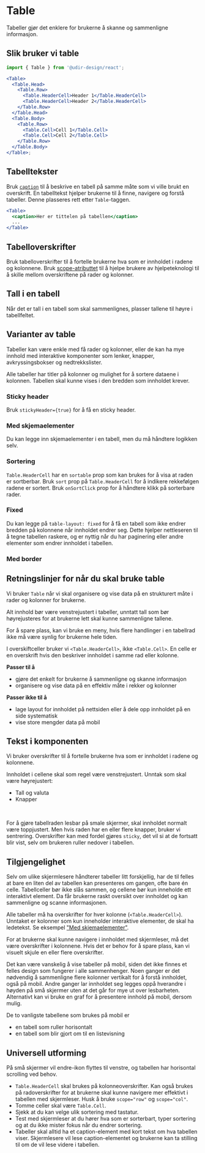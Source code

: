 


<Meta of={TableStories} />

# Table

Tabeller gjør det enklere for brukerne å skanne og sammenligne informasjon.

<Primary />
<Controls />

## Slik bruker vi table

```jsx
import { Table } from '@udir-design/react';

<Table>
  <Table.Head>
    <Table.Row>
      <Table.HeaderCell>Header 1</Table.HeaderCell>
      <Table.HeaderCell>Header 2</Table.HeaderCell>
    </Table.Row>
  </Table.Head>
  <Table.Body>
    <Table.Row>
      <Table.Cell>Cell 1</Table.Cell>
      <Table.Cell>Cell 2</Table.Cell>
    </Table.Row>
  </Table.Body>
</Table>;
```

## Tabelltekster

Bruk [`caption`](https://developer.mozilla.org/en-US/docs/Web/HTML/Element/caption) til å beskrive en tabell
på samme måte som vi ville brukt en overskrift.
En tabelltekst hjelper brukerne til å finne, navigere og forstå tabeller.
Denne plasseres rett etter `Table`-taggen.

```jsx
<Table>
  <caption>Her er tittelen på tabellen</caption>
  ...
</Table>
```

## Tabelloverskrifter

Bruk tabelloverskrifter til å fortelle brukerne hva som er innholdet i radene og kolonnene.
Bruk [scope-atributtet](https://developer.mozilla.org/en-US/docs/Web/HTML/Element/th#scope) til å hjelpe brukere av hjelpeteknologi til å
skille mellom overskriftene på rader og kolonner.

## Tall i en tabell

Når det er tall i en tabell som skal sammenlignes, plasser tallene til høyre i tabellfeltet.

## Varianter av table

Tabeller kan være enkle med få rader og kolonner, eller de kan ha mye innhold med interaktive komponenter som lenker, knapper,
avkryssingsbokser og nedtrekkslister.

Alle tabeller har titler på kolonner og mulighet for å sortere dataene i kolonnen.
Tabellen skal kunne vises i den bredden som innholdet krever.

### Sticky header

Bruk `stickyHeader={true}` for å få en sticky header.

<Canvas of={TableStories.StickyHeader} />

### Med skjemaelementer

Du kan legge inn skjemaelementer i en tabell, men du må håndtere logikken selv.

<Canvas of={TableStories.WithFormElements} />

### Sortering

`Table.HeaderCell` har en `sortable` prop som kan brukes for å visa at raden er sortberbar.
Bruk `sort` prop på `Table.HeaderCell` for å indikere rekkefølgen radene er sortert.
Bruk `onSortClick` prop for å håndtere klikk på sorterbare rader.

<Canvas of={TableStories.Sortable} />

### Fixed

Du kan legge på `table-layout: fixed` for å få en tabell som ikke endrer bredden på kolonnene når innholdet endrer seg.
Dette hjelper nettleseren til å tegne tabellen raskere, og er nyttig når du har paginering eller andre elementer som endrer innholdet i tabellen.

<Canvas of={TableStories.FixedTable} />

### Med border

<Canvas of={TableStories.WithBorder} />

## Retningslinjer for når du skal bruke table

Vi bruker `Table` når vi skal organisere og vise data på en strukturert måte i rader og kolonner for brukerne.

Alt innhold bør være venstrejustert i tabeller, unntatt tall som bør høyrejusteres for at brukerne lett skal kunne sammenligne tallene.

For å spare plass, kan vi bruke en meny, hvis flere handlinger i en tabellrad ikke må være synlig for brukerne hele tiden.

I overskiftceller bruker vi `<Table.HeaderCell>`, ikke `<Table.Cell>`. En celle er en overskrift hvis den beskriver
innholdet i samme rad eller kolonne.

**Passer til å**

- gjøre det enkelt for brukerne å sammenligne og skanne informasjon
- organisere og vise data på en effektiv måte i rekker og kolonner

**Passer ikke til å**

- lage layout for innholdet på nettsiden eller å dele opp innholdet på en side systematisk
- vise store mengder data på mobil

## Tekst i komponenten

Vi bruker overskrifter til å fortelle brukerne hva som er innholdet i radene og kolonnene.

Innholdet i cellene skal som regel være venstrejustert.
Unntak som skal være høyrejustert:

- Tall og valuta
- Knapper

<br />

For å gjøre tabellraden lesbar på smale skjermer, skal innholdet normalt være toppjustert.
Men hvis raden har en eller flere knapper, bruker vi sentrering.
Overskrifter kan med fordel gjøres `sticky`, det vil si at de fortsatt blir vist, selv om brukeren ruller nedover i tabellen.

## Tilgjengelighet

Selv om ulike skjermlesere håndterer tabeller litt forskjellig, har de til felles at bare en liten del
av tabellen kan presenteres om gangen, ofte bare én celle.
Tabellceller bør ikke slås sammen, og cellene bør kun inneholde ett interaktivt element. Da får brukerne
raskt oversikt over innholdet og kan sammenligne og scanne informasjonen.

Alle tabeller må ha overskrifter for hver kolonne (`<Table.HeaderCell>`). Unntaket er kolonner som kun inneholder
interaktive elementer, de skal ha ledetekst. Se eksempel ["Med skjemaelementer"](#med-skjemaelementer).

For at brukerne skal kunne navigere i innholdet med skjermleser, må det være overskrifter i kolonnene.
Hvis det er behov for å spare plass, kan vi visuelt skjule en eller flere overskrifter.

Det kan være vanskelig å vise tabeller på mobil, siden det ikke finnes et felles design som fungerer i alle sammenhenger.
Noen ganger er det nødvendig å sammenligne flere kolonner vertikalt for å forstå innholdet, også på mobil.
Andre ganger lar innholdet seg legges oppå hverandre i høyden på små skjermer uten at det går for mye ut over lesbarheten.
Alternativt kan vi bruke en graf for å presentere innhold på mobil, dersom mulig.

De to vanligste tabellene som brukes på mobil er

- en tabell som ruller horisontalt
- en tabell som blir gjort om til en listevisning

## Universell utforming

På små skjermer vil endre-ikon flyttes til venstre, og tabellen har horisontal scrolling ved behov.

- `Table.HeaderCell` skal brukes på kolonneoverskrifter. Kan også brukes på radoverskrifter for at brukerne skal kunne navigere mer
  effektivt i tabellen med skjermleser. Husk å bruke `scope="row"` og `scope="col"`.
- Tomme celler skal være `Table.Cell`.
- Sjekk at du kan velge ulik sortering med tastatur.
- Test med skjermleser at du hører hva som er sorterbart, typer sortering og at du ikke mister fokus når du endrer sortering.
- Tabeller skal alltid ha et caption-element med kort tekst om hva tabellen viser.
  Skjermlesere vil lese caption-elementet og brukerne kan ta stilling til om de vil lese videre i tabellen.
